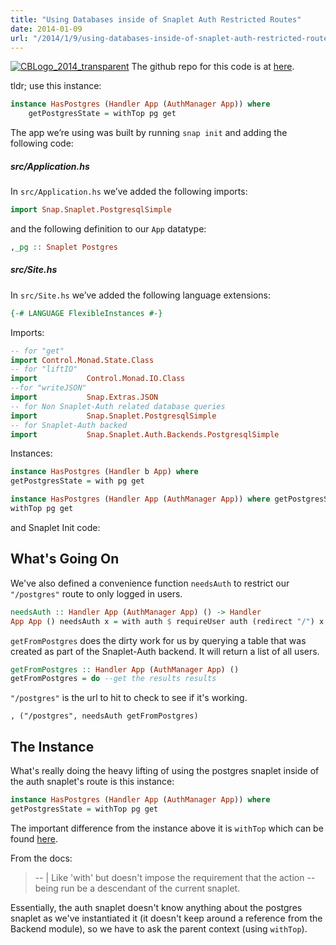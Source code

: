 ```yaml
---
title: "Using Databases inside of Snaplet Auth Restricted Routes"
date: 2014-01-09
url: "/2014/1/9/using-databases-inside-of-snaplet-auth-restricted-routes/"
---
```


[![CBLogo_2014_transparent](http://res.cloudinary.com/diqzbm8lz/image/upload/h_300,w_300/v1428611521/CBLogo_2014_transparent_swcmig.png)](http://res.cloudinary.com/diqzbm8lz/image/upload/v1428611521/CBLogo_2014_transparent_swcmig.png)
The github repo for this code is at
[here](https://github.com/ChristopherBiscardi/Snap-Databased-within-Auth-Snaplet-Example).

tldr; use this instance:

```haskell
instance HasPostgres (Handler App (AuthManager App)) where
    getPostgresState = withTop pg get
```

The app we’re using was built by running `snap init` and adding the following
code:

##### src/Application.hs

In `src/Application.hs` we’ve added the following imports:

```haskell
import Snap.Snaplet.PostgresqlSimple
```

and the following definition to our `App` datatype:

```haskell
,_pg :: Snaplet Postgres
```

##### src/Site.hs

In `src/Site.hs` we’ve added the following language extensions:

```haskell
{-# LANGUAGE FlexibleInstances #-}
```

Imports:

```haskell
-- for "get"
import Control.Monad.State.Class
-- for "liftIO"
import           Control.Monad.IO.Class
--for "writeJSON"
import           Snap.Extras.JSON
-- for Non Snaplet-Auth related database queries
import           Snap.Snaplet.PostgresqlSimple
-- for Snaplet-Auth backed
import           Snap.Snaplet.Auth.Backends.PostgresqlSimple
```

Instances:

```haskell
instance HasPostgres (Handler b App) where
getPostgresState = with pg get

instance HasPostgres (Handler App (AuthManager App)) where getPostgresState =
withTop pg get
```

and Snaplet Init code:

## What's Going On

We've also defined a convenience function `needsAuth` to restrict our
`"/postgres"` route to only logged in users.

```haskell
needsAuth :: Handler App (AuthManager App) () -> Handler
App App () needsAuth x = with auth $ requireUser auth (redirect "/") x
```

`getFromPostgres` does the dirty work for us by querying a table that was
created as part of the Snaplet-Auth backend. It will return a list of all users.

```haskell
getFromPostgres :: Handler App (AuthManager App) ()
getFromPostgres = do --get the results results
```

`"/postgres"` is the url to hit to check to see if it's working.

`, ("/postgres", needsAuth getFromPostgres)`

## The Instance

What's really doing the heavy lifting of using the postgres snaplet inside of
the auth snaplet's route is this instance:

```haskell
instance HasPostgres (Handler App (AuthManager App)) where
getPostgresState = withTop pg get
```

The important difference from the instance above it is `withTop` which can be
found
[here](http://hackage.haskell.org/package/snap-0.6.0.2/docs/Snap-Snaplet.html).

From the docs:

> -- | Like 'with' but doesn't impose the requirement that the action -- being
> run be a descendant of the current snaplet.

Essentially, the auth snaplet doesn't know anything about the postgres snaplet
as we've instantiated it (it doesn't keep around a reference from the Backend
module), so we have to ask the parent context (using `withTop`).
